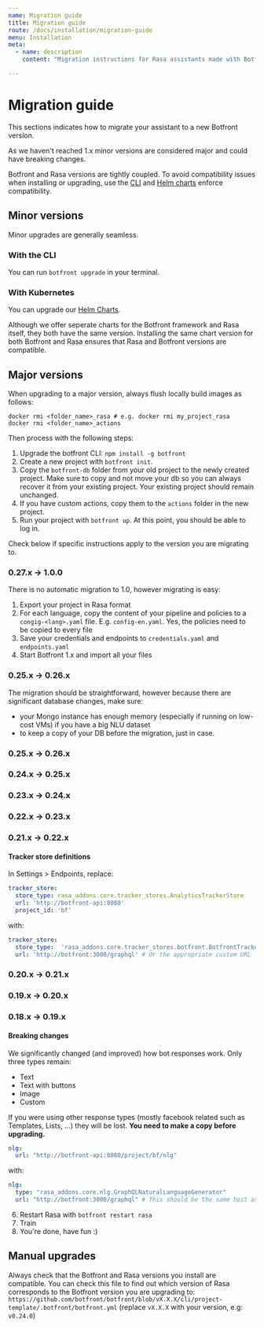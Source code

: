 ```yaml
---
name: Migration guide
title: Migration guide
route: /docs/installation/migration-guide
menu: Installation
meta:
  - name: description
    content: "Migration instructions for Rasa assistants made with Botfront"

---
```


# Migration guide

This sections indicates how to migrate your assistant to a new Botfront version.

As we haven't reached 1.x minor versions are considered major and could have breaking changes.

<Important type='tip' title="Botfront and Rasa versions compatibility">
Botfront and Rasa versions are tightly coupled. To avoid compatibility issues when installing or upgrading, use the <a target='_blank' href='https://npmjs.com/botfront'>CLI</a> and <a target='_blank' href='https://github.com/botfront/botfront-helm'>Helm charts</a> enforce compatibility.
</Important>

## Minor versions

Minor upgrades are generally seamless.

### With the CLI

You can run `botfront upgrade` in your terminal.

### With Kubernetes

You can upgrade our [Helm Charts](https://github.com/botfront/botfront-helm).

<Important type='tip' title="Make sure you install the same chart versions">
Although we offer seperate charts for the Botfront framework and Rasa itself, they both have the same version. Installing the same chart version for both Botfront and Rasa ensures that Rasa and Botfront versions are compatible.
</Important>


## Major versions

When upgrading to a major version, always flush locally build images as follows:
```
docker rmi <folder_name>_rasa # e.g. docker rmi my_project_rasa
docker rmi <folder_name>_actions
```

Then process with the following steps:

1. Upgrade the botfront CLI: `npm install -g botfront`
2. Create a new project with `botfront init`.
3. Copy the `botfront-db` folder from your old project to the newly created project. Make sure to copy and not move your db so you can always recover it from your existing project. Your existing project should remain unchanged.
4. If you have custom actions, copy them to the `actions` folder in the new project.
5. Run your project with `botfront up`. At this point, you should be able to log in.

Check below if specific instructions apply to the version you are migrating to.

### 0.27.x -> 1.0.0

There is no automatic migration to 1.0, however migrating is easy:
1. Export your project in Rasa format
2. For each language, copy the content of your pipeline and policies to a `congig-<lang>.yaml` file. E.g. `config-en.yaml`. Yes, the policies need to be copied to every file
3. Save your credentials and endpoints to `credentials.yaml` and `endpoints.yaml`
4. Start Botfront 1.x and import all your files

### 0.25.x -> 0.26.x

The migration should be straightforward, however because there are significant database changes, make sure:
- your Mongo instance has enough memory (especially if running on low-cost VMs) if you have a big NLU dataset
- to keep a copy of your DB before the migration, just in case.

### 0.25.x -> 0.26.x

### 0.24.x -> 0.25.x

### 0.23.x -> 0.24.x

### 0.22.x -> 0.23.x

### 0.21.x -> 0.22.x

#### Tracker store definitions
In Settings > Endpoints, replace:
```yaml
tracker_store:
  store_type: rasa_addons.core.tracker_stores.AnalyticsTrackerStore
  url: 'http://botfront-api:8080'
  project_id: 'bf'
```

with:

```yaml
tracker_store:
  store_type:  'rasa_addons.core.tracker_stores.botfront.BotfrontTrackerStore'
  url: 'http://botfront:3000/graphql' # Or the appropriate custom URL
```

### 0.20.x -> 0.21.x

### 0.19.x -> 0.20.x

### 0.18.x -> 0.19.x

#### Breaking changes

We significantly changed (and improved) how bot responses work. Only three types remain:

- Text
- Text with buttons
- Image
- Custom

If you were using other response types (mostly facebook related such as Templates, Lists, ...) they will be lost. **You need to make a copy before upgrading.**



```yaml
nlg:
  url: "http://botfront-api:8080/project/bf/nlg"
```

with:

```yaml
nlg:
  type: "rasa_addons.core.nlg.GraphQLNaturalLanguageGenerator"
  url: "http://botfront:3000/graphql" # This should be the same host as the Botfront app
```

6. Restart Rasa with `botfront restart rasa`
7. Train
8. You're done, have fun :)

## Manual upgrades

Always check that the Botfront and Rasa versions you install are compatible.
You can check this file to find out which version of Rasa corresponds to the Botfront version you are upgrading to: `https://github.com/botfront/botfront/blob/vX.X.X/cli/project-template/.botfront/botfront.yml` (replace `vX.X.X` with your version, e.g: `v0.24.0`)
